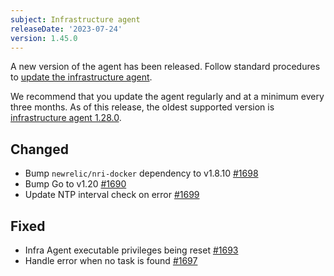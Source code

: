 ```yaml
---
subject: Infrastructure agent
releaseDate: '2023-07-24'
version: 1.45.0
---
```


A new version of the agent has been released. Follow standard procedures to [update the infrastructure agent](/docs/infrastructure/install-configure-manage-infrastructure/update-or-uninstall/update-infrastructure-agent).

We recommend that you update the agent regularly and at a minimum every three months. As of this release, the oldest supported version is [infrastructure agent 1.28.0](/docs/release-notes/infrastructure-release-notes/infrastructure-agent-release-notes/new-relic-infrastructure-agent-1280/).

## Changed

* Bump `newrelic/nri-docker` dependency to v1.8.10  [#1698](https://github.com/newrelic/infrastructure-agent/pull/1698)
* Bump Go to v1.20 [#1690](https://github.com/newrelic/infrastructure-agent/pull/1690)
* Update NTP interval check on error [#1699](https://github.com/newrelic/infrastructure-agent/pull/1699)

## Fixed

* Infra Agent executable privileges being reset [#1693](https://github.com/newrelic/infrastructure-agent/pull/1693)
* Handle error when no task is found [#1697](https://github.com/newrelic/infrastructure-agent/pull/1697)
